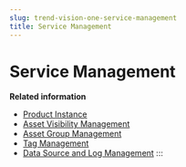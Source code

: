 ```yaml
---
slug: trend-vision-one-service-management
title: Service Management
---
```

# Service Management

**Related information**

- [Product Instance](product-instance.md "Manage, access, and locate all your Trend Micro offerings.")
- [Asset Visibility Management](asset-visibility-management.md "Organize data and Trend Vision One app assets based on your organizational structure to apply for different visibility and management purposes.")
- [Asset Group Management](asset-group-management.md "Create asset groups and define the structure of your organization.")
- [Tag Management](tag-management.md "View and manage the tags your organization uses throughout Trend Vision One.")
- [Data Source and Log Management](data-source-log-management-2.md "Manage and monitor connected Trend and third-party data sources that supply data to Cyber Risk Exposure Management and Agentic SIEM & XDR.")
:::
